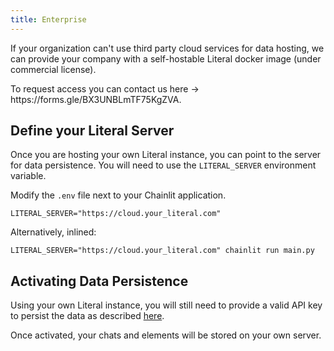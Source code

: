 ```yaml
---
title: Enterprise
---
```


If your organization can't use third party cloud services for data hosting, we can provide your company with a self-hostable Literal docker image (under commercial license).

<Note>
  To request access you can contact us here ->
  https://forms.gle/BX3UNBLmTF75KgZVA.
</Note>

## Define your Literal Server

Once you are hosting your own Literal instance, you can point to the server for data persistence.
You will need to use the `LITERAL_SERVER` environment variable.

Modify the `.env` file next to your Chainlit application.

```shell .env
LITERAL_SERVER="https://cloud.your_literal.com"
```

Alternatively, inlined:

```shell
LITERAL_SERVER="https://cloud.your_literal.com" chainlit run main.py
```

## Activating Data Persistence

Using your own Literal instance, you will still need to provide a valid API key to persist the data as described [here](/data-persistence/overview).

Once activated, your chats and elements will be stored on your own server.
